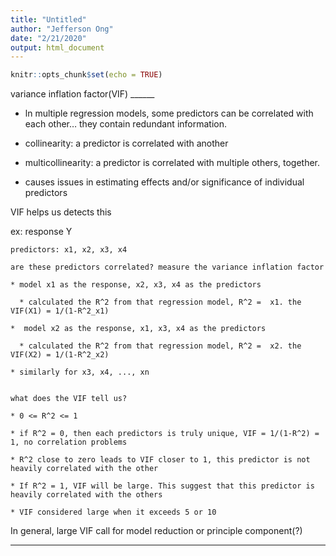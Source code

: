 ```yaml
---
title: "Untitled"
author: "Jefferson Ong"
date: "2/21/2020"
output: html_document
---
```


```r
knitr::opts_chunk$set(echo = TRUE)
```

variance inflation factor(VIF)
______

* ln multiple regression models, some predictors can be correlated with each other...
  they contain redundant information.
  
* collinearity: a predictor is correlated with another

* multicollinearity: a predictor is correlated with multiple others, together.

* causes issues in estimating effects and/or significance of individual predictors

VIF helps us detects this

ex: response Y

    predictors: x1, x2, x3, x4
    
    are these predictors correlated? measure the variance inflation factor
    
    * model x1 as the response, x2, x3, x4 as the predictors
    
      * calculated the R^2 from that regression model, R^2 =  x1. the VIF(X1) = 1/(1-R^2_x1)
      
    *  model x2 as the response, x1, x3, x4 as the predictors
    
      * calculated the R^2 from that regression model, R^2 =  x2. the VIF(X2) = 1/(1-R^2_x2)
      
    * similarly for x3, x4, ..., xn
    
    
    what does the VIF tell us? 
    
    * 0 <= R^2 <= 1
    
    * if R^2 = 0, then each predictors is truly unique, VIF = 1/(1-R^2) = 1, no correlation problems
    
    * R^2 close to zero leads to VIF closer to 1, this predictor is not heavily correlated with the other
    
    * If R^2 = 1, VIF will be large. This suggest that this predictor is heavily correlated with the others
    
    * VIF considered large when it exceeds 5 or 10
    
In general, large VIF call for model reduction or principle component(?)


_________



    
    



















